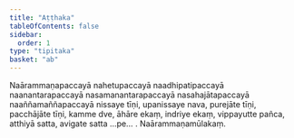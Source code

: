 ```yaml
---
title: "Aṭṭhaka"
tableOfContents: false
sidebar:
  order: 1
type: "tipitaka"
basket: "ab"
---
```



<DynamicBreadcrumb />

<Paragraph number="1710">
Naārammaṇapaccayā nahetupaccayā naadhipatipaccayā naanantarapaccayā nasamanantarapaccayā nasahajātapaccayā naaññamaññapaccayā nissaye tīṇi, upanissaye nava, purejāte tīṇi, pacchājāte tīṇi, kamme dve, āhāre ekaṃ, indriye ekaṃ, vippayutte pañca, atthiyā satta, avigate satta …pe… .

</Paragraph>

<Paragraph number="1711" type="center">
Naārammaṇamūlakaṃ.
</Paragraph>